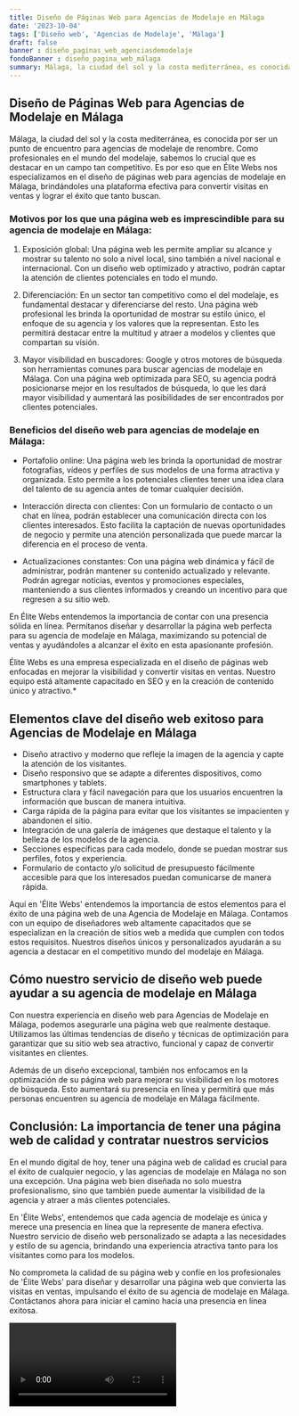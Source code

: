 ```yaml
---
title: Diseño de Páginas Web para Agencias de Modelaje en Málaga
date: '2023-10-04'
tags: ['Diseño web', 'Agencias de Modelaje', 'Málaga']
draft: false
banner : diseño_paginas_web_agenciasdemodelaje
fondoBanner : diseño_pagina_web_málaga
summary: Málaga, la ciudad del sol y la costa mediterránea, es conocida por ser un punto de encuentro para agencias de modelaje de renombre. Como profesionales en el mundo del modelaje, sabemos lo crucial que es destacar en un campo tan competitivo. Es por eso que en Élite Webs nos especializamos en el diseño de páginas web para agencias de modelaje en Málaga, brindándoles una plataforma efectiva para convertir visitas en ventas y lograr el éxito que tanto buscan.
---
```


## Diseño de Páginas Web para Agencias de Modelaje en Málaga

Málaga, la ciudad del sol y la costa mediterránea, es conocida por ser un punto de encuentro para agencias de modelaje de renombre. Como profesionales en el mundo del modelaje, sabemos lo crucial que es destacar en un campo tan competitivo. Es por eso que en Élite Webs nos especializamos en el diseño de páginas web para agencias de modelaje en Málaga, brindándoles una plataforma efectiva para convertir visitas en ventas y lograr el éxito que tanto buscan.

### Motivos por los que una página web es imprescindible para su agencia de modelaje en Málaga:

1. Exposición global: Una página web les permite ampliar su alcance y mostrar su talento no solo a nivel local, sino también a nivel nacional e internacional. Con un diseño web optimizado y atractivo, podrán captar la atención de clientes potenciales en todo el mundo.

2. Diferenciación: En un sector tan competitivo como el del modelaje, es fundamental destacar y diferenciarse del resto. Una página web profesional les brinda la oportunidad de mostrar su estilo único, el enfoque de su agencia y los valores que la representan. Esto les permitirá destacar entre la multitud y atraer a modelos y clientes que compartan su visión.

3. Mayor visibilidad en buscadores: Google y otros motores de búsqueda son herramientas comunes para buscar agencias de modelaje en Málaga. Con una página web optimizada para SEO, su agencia podrá posicionarse mejor en los resultados de búsqueda, lo que les dará mayor visibilidad y aumentará las posibilidades de ser encontrados por clientes potenciales.

### Beneficios del diseño web para agencias de modelaje en Málaga:

- Portafolio online: Una página web les brinda la oportunidad de mostrar fotografías, vídeos y perfiles de sus modelos de una forma atractiva y organizada. Esto permite a los potenciales clientes tener una idea clara del talento de su agencia antes de tomar cualquier decisión.

- Interacción directa con clientes: Con un formulario de contacto o un chat en línea, podrán establecer una comunicación directa con los clientes interesados. Esto facilita la captación de nuevas oportunidades de negocio y permite una atención personalizada que puede marcar la diferencia en el proceso de venta.

- Actualizaciones constantes: Con una página web dinámica y fácil de administrar, podrán mantener su contenido actualizado y relevante. Podrán agregar noticias, eventos y promociones especiales, manteniendo a sus clientes informados y creando un incentivo para que regresen a su sitio web.

En Élite Webs entendemos la importancia de contar con una presencia sólida en línea. Permítanos diseñar y desarrollar la página web perfecta para su agencia de modelaje en Málaga, maximizando su potencial de ventas y ayudándoles a alcanzar el éxito en esta apasionante profesión.

Élite Webs es una empresa especializada en el diseño de páginas web enfocadas en mejorar la visibilidad y convertir visitas en ventas. Nuestro equipo está altamente capacitado en SEO y en la creación de contenido único y atractivo.*

<GifSeo />

<Cta />

## Elementos clave del diseño web exitoso para Agencias de Modelaje en Málaga

- Diseño atractivo y moderno que refleje la imagen de la agencia y capte la atención de los visitantes.
- Diseño responsivo que se adapte a diferentes dispositivos, como smartphones y tablets.
- Estructura clara y fácil navegación para que los usuarios encuentren la información que buscan de manera intuitiva.
- Carga rápida de la página para evitar que los visitantes se impacienten y abandonen el sitio.
- Integración de una galería de imágenes que destaque el talento y la belleza de los modelos de la agencia.
- Secciones específicas para cada modelo, donde se puedan mostrar sus perfiles, fotos y experiencia.
- Formulario de contacto y/o solicitud de presupuesto fácilmente accesible para que los interesados puedan comunicarse de manera rápida.

Aquí en 'Élite Webs' entendemos la importancia de estos elementos para el éxito de una página web de una Agencia de Modelaje en Málaga. Contamos con un equipo de diseñadores web altamente capacitados que se especializan en la creación de sitios web a medida que cumplen con todos estos requisitos. Nuestros diseños únicos y personalizados ayudarán a su agencia a destacar en el competitivo mundo del modelaje en Málaga.

## Cómo nuestro servicio de diseño web puede ayudar a su agencia de modelaje en Málaga

Con nuestra experiencia en diseño web para Agencias de Modelaje en Málaga, podemos asegurarle una página web que realmente destaque. Utilizamos las últimas tendencias de diseño y técnicas de optimización para garantizar que su sitio web sea atractivo, funcional y capaz de convertir visitantes en clientes.

Además de un diseño excepcional, también nos enfocamos en la optimización de su página web para mejorar su visibilidad en los motores de búsqueda. Esto aumentará su presencia en línea y permitirá que más personas encuentren su agencia de modelaje en Málaga fácilmente.

## Conclusión: La importancia de tener una página web de calidad y contratar nuestros servicios

En el mundo digital de hoy, tener una página web de calidad es crucial para el éxito de cualquier negocio, y las agencias de modelaje en Málaga no son una excepción. Una página web bien diseñada no solo muestra profesionalismo, sino que también puede aumentar la visibilidad de la agencia y atraer a más clientes potenciales.

En 'Élite Webs', entendemos que cada agencia de modelaje es única y merece una presencia en línea que la represente de manera efectiva. Nuestro servicio de diseño web personalizado se adapta a las necesidades y estilo de su agencia, brindando una experiencia atractiva tanto para los visitantes como para los modelos.

No comprometa la calidad de su página web y confíe en los profesionales de 'Élite Webs' para diseñar y desarrollar una página web que convierta las visitas en ventas, impulsando el éxito de su agencia de modelaje en Málaga. Contáctanos ahora para iniciar el camino hacia una presencia en línea exitosa.

<Video />

<CtaBot job='Agencias de Modelaje' city='Málaga'/>

<Gmaps query='Málaga+españa+maps' />